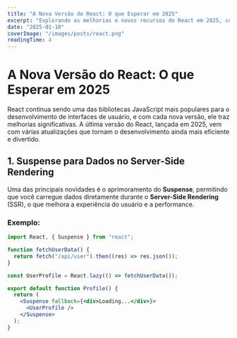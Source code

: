 ```yaml
---
title: "A Nova Versão do React: O que Esperar em 2025"
excerpt: "Explorando as melhorias e novos recursos do React em 2025, como Suspense e Automatic Batching."
date: "2025-01-10"
coverImage: "/images/posts/react.png"
readingTime: 4
---
```


# A Nova Versão do React: O que Esperar em 2025

React continua sendo uma das bibliotecas JavaScript mais populares para o desenvolvimento de interfaces de usuário, e com cada nova versão, ele traz melhorias significativas. A última versão do React, lançada em 2025, vem com várias atualizações que tornam o desenvolvimento ainda mais eficiente e divertido.

## 1. Suspense para Dados no Server-Side Rendering

Uma das principais novidades é o aprimoramento do **Suspense**, permitindo que você carregue dados diretamente durante o **Server-Side Rendering** (SSR), o que melhora a experiência do usuário e a performance.

### Exemplo:

```jsx
import React, { Suspense } from "react";

function fetchUserData() {
  return fetch("/api/user").then((res) => res.json());
}

const UserProfile = React.lazy(() => fetchUserData());

export default function Profile() {
  return (
    <Suspense fallback={<div>Loading...</div>}>
      <UserProfile />
    </Suspense>
  );
}
```
